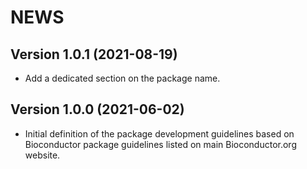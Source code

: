 
# NEWS {#booknews}

## Version 1.0.1 (2021-08-19)

- Add a dedicated section on the package name.

## Version 1.0.0 (2021-06-02)

- Initial definition of the package development guidelines based on
  Bioconductor package guidelines listed on main Bioconductor.org website.
  

